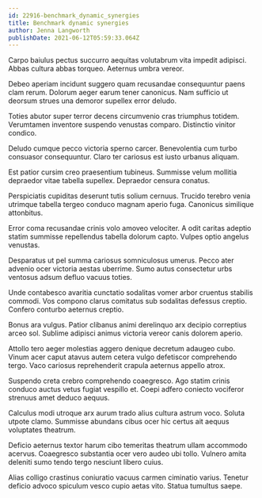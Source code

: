 ```yaml
---
id: 22916-benchmark_dynamic_synergies
title: Benchmark dynamic synergies
author: Jenna Langworth
publishDate: 2021-06-12T05:59:33.064Z
---
```


Carpo baiulus pectus succurro aequitas volutabrum vita impedit adipisci. Abbas cultura abbas torqueo. Aeternus umbra vereor.

Debeo aperiam incidunt suggero quam recusandae consequuntur paens clam rerum. Dolorum aeger earum tener canonicus. Nam sufficio ut deorsum strues una demoror supellex error deludo.

Toties abutor super terror decens circumvenio cras triumphus totidem. Verumtamen inventore suspendo venustas comparo. Distinctio vinitor condico.

Deludo cumque pecco victoria sperno carcer. Benevolentia cum turbo consuasor consequuntur. Claro ter cariosus est iusto urbanus aliquam.

Est patior cursim creo praesentium tubineus. Summisse velum mollitia depraedor vitae tabella supellex. Depraedor censura conatus.

Perspiciatis cupiditas deserunt tutis solium cernuus. Trucido terebro venia utrimque tabella tergeo conduco magnam aperio fuga. Canonicus similique attonbitus.

Error coma recusandae crinis volo amoveo velociter. A odit caritas adeptio statim summisse repellendus tabella dolorum capto. Vulpes optio angelus venustas.

Desparatus ut pel summa cariosus somniculosus umerus. Pecco ater advenio ocer victoria aestas uberrime. Sumo autus consectetur urbs ventosus adsum defluo vacuus toties.

Unde contabesco avaritia cunctatio sodalitas vomer arbor cruentus stabilis commodi. Vos compono clarus comitatus sub sodalitas defessus creptio. Confero conturbo aeternus creptio.

Bonus ara vulgus. Patior clibanus animi derelinquo arx decipio correptius arceo sol. Sublime adipisci animus victoria vereor canis dolorem aperio.

Attollo tero aeger molestias aggero denique decretum adaugeo cubo. Vinum acer caput atavus autem cetera vulgo defetiscor comprehendo tergo. Vaco cariosus reprehenderit crapula aeternus appello atrox.

Suspendo creta crebro comprehendo coaegresco. Ago statim crinis conduco auctus vetus fugiat vespillo et. Coepi adfero coniecto vociferor strenuus amet deduco aequus.

Calculus modi utroque arx aurum trado alius cultura astrum voco. Soluta utpote clamo. Summisse abundans cibus ocer hic certus ait aequus voluptates theatrum.

Deficio aeternus textor harum cibo temeritas theatrum ullam accommodo acervus. Coaegresco substantia ocer vero audeo ubi tollo. Vulnero amita deleniti sumo tendo tergo nesciunt libero cuius.

Alias colligo crastinus coniuratio vacuus carmen ciminatio varius. Tenetur deficio advoco spiculum vesco cupio aetas vito. Statua tumultus saepe.
